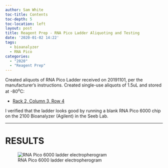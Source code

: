 ```yaml
---
author: Sam White
toc-title: Contents
toc-depth: 5
toc-location: left
layout: post
title: Reagent Prep - RNA Pico Ladder Aliquoting and Testing
date: '2020-01-02 14:22'
tags:
  - bioanalyzer
  - RNA Pico
categories:
  - "2020"
  - "Reagent Prep"
---
```

Created aliquots of RNA Pico Ladder received on 20191101, per the manufacturer's instructions. Created single-use aliquots of 1.5uL and stored at -80<sup>o</sup>C:

- [Rack 2, Column 3, Row 4](http://b.link/srlab-80C)

I verified that the ladder looks good by running a blank RNA Pico 6000 chip on the 2100 Bioanalyzer (Agilent) in the Seeb Lab.

---

# RESULTS

![RNA Pico 6000 ladder electropherogram](https://github.com/RobertsLab/sams-notebook/blob/master/images/20200102_RNA_pico_ladder_check.jpg?raw=true)
